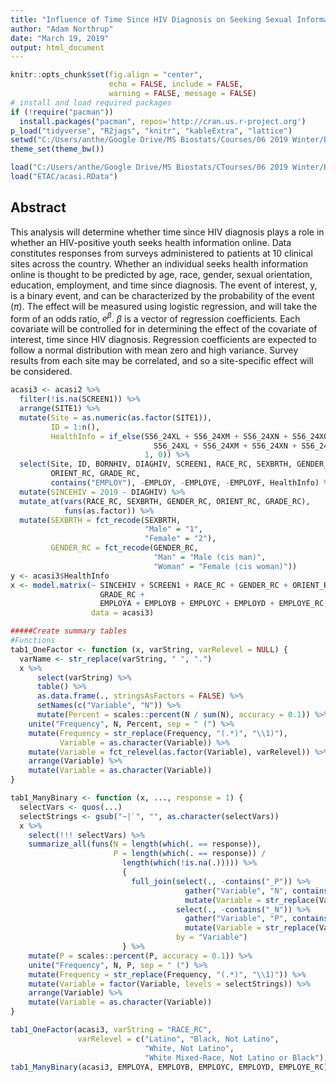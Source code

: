 ```yaml
---
title: "Influence of Time Since HIV Diagnosis on Seeking Sexual Information Online"
author: "Adam Northrup"
date: "March 19, 2019"
output: html_document
---
```


```r
knitr::opts_chunk$set(fig.align = "center",
                      echo = FALSE, include = FALSE, 
                      warning = FALSE, message = FALSE)
# install and load required packages
if (!require("pacman")) 
  install.packages("pacman", repos='http://cran.us.r-project.org')
p_load("tidyverse", "R2jags", "knitr", "kableExtra", "lattice")
setwd("C:/Users/anthe/Google Drive/MS Biostats/Courses/06 2019 Winter/BS 234/Final DAP/")
theme_set(theme_bw())

load("C:/Users/anthe/Google Drive/MS Biostats/CTourses/06 2019 Winter/BS 234/Labs/AddBurnin.RData")
load("ETAC/acasi.RData")
```

## Abstract  
This analysis will determine whether time since HIV diagnosis plays a role in whether an HIV-positive youth seeks health information online. Data constitutes responses from surveys administered to patients at 10 clinical sites across the country. Whether an individual seeks health information online is thought to be predicted by age, race, gender, sexual orientation, education, employment, and time since diagnosis. The event of interest, y, is a binary event, and can be characterized by the probability of the event ($\pi$). The effect will be measured using logistic regression, and will take the form of an odds ratio, $e^{\beta}$. $\beta$ is a vector of regression coefficients. Each covariate will be controlled for in determining the effect of the covariate of interest, time since HIV diagnosis. Regression coefficients are expected to follow a normal distribution with mean zero and high variance. Survey results from each site may be correlated, and so a site-specific effect will be considered.  

```r
acasi3 <- acasi2 %>%
  filter(!is.na(SCREEN1)) %>%
  arrange(SITE1) %>%
  mutate(Site = as.numeric(as.factor(SITE1)),
         ID = 1:n(),
         HealthInfo = if_else(S56_24XL + S56_24XM + S56_24XN + S56_24XO > 0 &
                                S56_24XL + S56_24XM + S56_24XN + S56_24XO < 8,
                              1, 0)) %>%
  select(Site, ID, BORNHIV, DIAGHIV, SCREEN1, RACE_RC, SEXBRTH, GENDER_RC, 
         ORIENT_RC, GRADE_RC, 
         contains("EMPLOY"), -EMPLOY, -EMPLOYE, -EMPLOYF, HealthInfo) %>%
  mutate(SINCEHIV = 2019 - DIAGHIV) %>%
  mutate_at(vars(RACE_RC, SEXBRTH, GENDER_RC, ORIENT_RC, GRADE_RC),
            funs(as.factor)) %>%
  mutate(SEXBRTH = fct_recode(SEXBRTH,
                              "Male" = "1",
                              "Female" = "2"),
         GENDER_RC = fct_recode(GENDER_RC,
                                "Man" = "Male (cis man)",
                                "Woman" = "Female (cis woman)"))
y <- acasi3$HealthInfo
x <- model.matrix(~ SINCEHIV + SCREEN1 + RACE_RC + GENDER_RC + ORIENT_RC +
                    GRADE_RC + 
                    EMPLOYA + EMPLOYB + EMPLOYC + EMPLOYD + EMPLOYE_RC, 
                  data = acasi3)
```

```r
#####Create summary tables
#Functions
tab1_OneFactor <- function (x, varString, varRelevel = NULL) {
  varName <- str_replace(varString, " ", ".")
  x %>%
      select(varString) %>%
      table() %>%
      as.data.frame(., stringsAsFactors = FALSE) %>%
      setNames(c("Variable", "N")) %>%
      mutate(Percent = scales::percent(N / sum(N), accuracy = 0.1)) %>%
    unite("Frequency", N, Percent, sep = " (") %>%
    mutate(Frequency = str_replace(Frequency, "(.*)", "\\1)"),
           Variable = as.character(Variable)) %>%
    mutate(Variable = fct_relevel(as.factor(Variable), varRelevel)) %>%
    arrange(Variable) %>%
    mutate(Variable = as.character(Variable))
}

tab1_ManyBinary <- function (x, ..., response = 1) {
  selectVars <- quos(...)
  selectStrings <- gsub("~|`", "", as.character(selectVars))
  x %>%
    select(!!! selectVars) %>%
    summarize_all(funs(N = length(which(. == response)),
                       P = length(which(. == response)) /
                         length(which(!is.na(.))))) %>%
                         {
                           full_join(select(., -contains("_P")) %>%
                                       gather("Variable", "N", contains("_N")) %>%
                                       mutate(Variable = str_replace(Variable, "_N", "")),
                                     select(., -contains("_N")) %>%
                                       gather("Variable", "P", contains("_P")) %>%
                                       mutate(Variable = str_replace(Variable, "_P", "")),
                                     by = "Variable")
                         } %>%
    mutate(P = scales::percent(P, accuracy = 0.1)) %>%
    unite("Frequency", N, P, sep = " (") %>%
    mutate(Frequency = str_replace(Frequency, "(.*)", "\\1)")) %>%
    mutate(Variable = factor(Variable, levels = selectStrings)) %>%
    arrange(Variable) %>%
    mutate(Variable = as.character(Variable))
}

tab1_OneFactor(acasi3, varString = "RACE_RC", 
               varRelevel = c("Latino", "Black, Not Latino",
                              "White, Not Latino", 
                              "White Mixed-Race, Not Latino or Black"))
tab1_ManyBinary(acasi3, EMPLOYA, EMPLOYB, EMPLOYC, EMPLOYD, EMPLOYE_RC)
```

